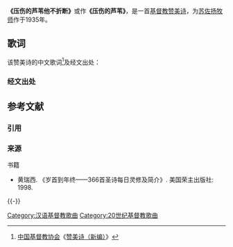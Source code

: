 '''《压伤的芦苇他不折断》'''或作'''《压伤的芦苇》'''，是一首[[基督教|基督教]][[赞美诗|赞美诗]]，为[[苏佐扬|苏佐扬]][[牧师|牧师]]作于1935年。

== 歌词 ==
该赞美诗的中文歌词<ref>[[中国基督教协会|中国基督教协会]]《[[赞美诗（新编）|赞美诗（新编）]]》</ref>及经文出处：
{{cquote|
'''压伤的芦苇他不折断，将残的灯火他不吹灭'''<ref group="经">{{cuv|赛|42|3}}：压伤的芦苇他不折断，将残的灯火他不吹灭。他凭真实将公理传开。{{cuv|太|12|10}}：压伤的芦苇，他不折断。将残的灯火，他不吹灭。等他施行公理，叫公理得胜。</ref>；<br />
'''耶稣肯体恤'''<ref group="经">{{cuv|来|4|15}}：因我们的大祭司，并非不能体恤我们的软弱。他也曾凡事受过[[试探|试探]]，与我们一样。只是他没有犯罪。</ref>，'''无限恩爱，祂创始成终'''<ref group="经">{{cuv|来|12|2}}：仰望为我们[[信仰|信心]]创始成终的耶稣。（或作仰望那将真道创始成终的耶稣）他因那摆在前面的喜乐，就轻看羞辱，忍受了十字架的苦难，便坐在神宝座的右边。</ref>'''爱你到底'''<ref group="经">{{cuv|约|13|1}}：[[逾越节|逾越节]]以前，耶稣知道自己离世归父的时候到了。他既然爱世间属自己的人，就爱他们到底。</ref>。'''}}

=== 经文出处 ===
<references group="经" />

== 参考文献 ==
=== 引用 ===
{{Reflist}}

=== 来源 ===
;书籍
* 黄瑞西. 《岁首到年终——366首圣诗每日灵修及简介》. 美国荣主出版社: 1998.

{{-}}
{{赞美诗新编|附}}

[[Category:汉语基督教歌曲|Category:汉语基督教歌曲]]
[[Category:20世纪基督教歌曲|Category:20世纪基督教歌曲]]